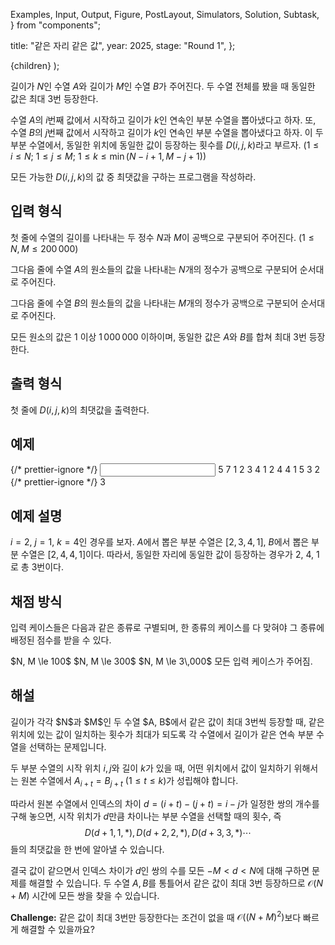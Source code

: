   Examples,
  Input,
  Output,
  Figure,
  PostLayout,
  Simulators,
  Solution,
  Subtask,
} from "components";

  title: "같은 자리 같은 값",
  year: 2025,
  stage: "Round 1",
};

  <PostLayout meta={meta}>{children}</PostLayout>
);

길이가 $N$인 수열 $A$와 길이가 $M$인 수열 $B$가 주어진다.
두 수열 전체를 봤을 때 동일한 값은 최대 $3$번 등장한다.

수열 $A$의 $i$번째 값에서 시작하고 길이가 $k$인 연속인 부분 수열을
뽑아냈다고 하자.
또, 수열 $B$의 $j$번째 값에서 시작하고 길이가 $k$인 연속인 부분 수열을
뽑아냈다고 하자.
이 두 부분 수열에서, 동일한 위치에 동일한 값이 등장하는 횟수를
$D(i, j, k)$라고 부르자. ($1 \le i \le N;$ $1 \le j \le M;$
$1 \le k \le \min(N - i + 1, M - j + 1)$)

모든 가능한 $D(i, j, k)$의 값 중 최댓값을 구하는 프로그램을 작성하라.

## 입력 형식

첫 줄에 수열의 길이를 나타내는 두 정수 $N$과 $M$이
공백으로 구분되어 주어진다.
($1 \le N, M \le 200\,000$)

그다음 줄에 수열 $A$의 원소들의 값을 나타내는
$N$개의 정수가 공백으로 구분되어 순서대로 주어진다.

그다음 줄에 수열 $B$의 원소들의 값을 나타내는
$M$개의 정수가 공백으로 구분되어 순서대로 주어진다.

모든 원소의 값은 $1$ 이상 $1\,000\,000$ 이하이며,
동일한 값은 $A$와 $B$를 합쳐 최대 $3$번 등장한다.

## 출력 형식

첫 줄에 $D(i, j, k)$의 최댓값을 출력한다.

## 예제

<Examples>
  {/* prettier-ignore */}
  <Input>
5 7
1 2 3 4 1
2 4 4 1 5 3 2
  </Input>
  {/* prettier-ignore */}
  <Output>
3
  </Output>
</Examples>

## 예제 설명

$i = 2$, $j = 1$, $k = 4$인 경우를 보자.
$A$에서 뽑은 부분 수열은 $[2, 3, 4, 1]$,
$B$에서 뽑은 부분 수열은 $[2, 4, 4, 1]$이다.
따라서, 동일한 자리에 동일한 값이 
등장하는 경우가 $2$, $4$, $1$로 총 $3$번이다.

## 채점 방식

입력 케이스들은 다음과 같은 종류로 구별되며, 한 종류의 케이스를 다 맞혀야 그 종류에 배정된 점수를 받을 수 있다.

<Subtask index={1} score={15}>
  $N, M \le 100$
</Subtask>
<Subtask index={2} score={19}>
  $N, M \le 300$
</Subtask>
<Subtask index={3} score={28}>
  $N, M \le 3\,000$
</Subtask>
<Subtask index={4} score={38}>
  모든 입력 케이스가 주어짐.
</Subtask>  

## 해설

<Solution>
길이가 각각 $N$과 $M$인 두 수열 $A, B$에서 같은 값이 최대 3번씩 등장할 때,
같은 위치에 있는 값이 일치하는 횟수가 최대가 되도록 각 수열에서 길이가 같은 연속 부분 수열을 선택하는 문제입니다.

두 부분 수열의 시작 위치 $i, j$와 길이 $k$가 있을 때, 어떤 위치에서 값이 일치하기 위해서는 원본 수열에서
$A_{i+t} = B_{j+t}$ ($1 \le t \le k$)가 성립해야 합니다.

따라서 원본 수열에서 인덱스의 차이 $d = (i+t) - (j+t) = i-j$가 일정한 쌍의 개수를 구해 놓으면,
시작 위치가 $d$만큼 차이나는 부분 수열을 선택할 때의 횟수, 즉
$$
D(d+1, 1, \ast), D(d+2, 2, \ast), D(d+3, 3, \ast) \cdots
$$
들의 최댓값을 한 번에 알아낼 수 있습니다.

결국 값이 같으면서 인덱스 차이가 $d$인 쌍의 수를 모든 $-M < d < N$에 대해 구하면 문제를 해결할 수 있습니다.
두 수열 $A, B$를 통틀어서 같은 값이 최대 3번 등장하므로 $\mathcal{O}(N+M)$ 시간에 모든 쌍을 찾을 수 있습니다.

**Challenge:** 같은 값이 최대 $3$번만 등장한다는 조건이 없을 때 $\mathcal{O}\left( (N+M)^2 \right)$보다
빠르게 해결할 수 있을까요?
</Solution>
